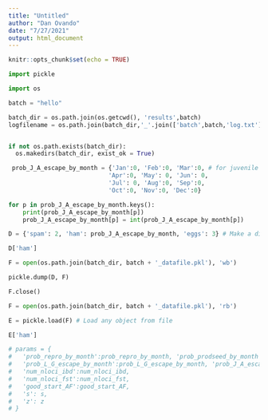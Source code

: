 ```yaml
---
title: "Untitled"
author: "Dan Ovando"
date: "7/27/2021"
output: html_document
---
```


```r
knitr::opts_chunk$set(echo = TRUE)
```

```python

import pickle

import os

batch = "hello"

batch_dir = os.path.join(os.getcwd(), 'results',batch)
logfilename = os.path.join(batch_dir,'_'.join(['batch',batch,'log.txt'])) # name log file with batch id


if not os.path.exists(batch_dir):
  os.makedirs(batch_dir, exist_ok = True)

 prob_J_A_escape_by_month = {'Jan':0, 'Feb':0, 'Mar':0, # for juvenile and adult escape
                            'Apr':0, 'May': 0, 'Jun': 0, 
                            'Jul': 0, 'Aug':0, 'Sep':0, 
                            'Oct':0, 'Nov':0, 'Dec':0}

for p in prob_J_A_escape_by_month.keys():
    print(prob_J_A_escape_by_month[p])
    prob_J_A_escape_by_month[p] = int(prob_J_A_escape_by_month[p])

D = {'spam': 2, 'ham': prob_J_A_escape_by_month, 'eggs': 3} # Make a dictionary >>> D['spam'] 

D['ham']

F = open(os.path.join(batch_dir, batch + '_datafile.pkl'), 'wb') 

pickle.dump(D, F) 

F.close() 

F = open(os.path.join(batch_dir, batch + '_datafile.pkl'), 'rb') 

E = pickle.load(F) # Load any object from file

E['ham']

# params = {
#   'prob_repro_by_month':prob_repro_by_month, 'prob_prodseed_by_month':prob_prodseed_by_month, 'prob_L_G_escape_by_month':prob_L_G_escape_by_month,
#   'prob_L_G_escape_by_month':prob_L_G_escape_by_month, 'prob_J_A_escape_by_month':prob_J_A_escape_by_month, 'num_aloci_stage':num_aloci_stage,
#   'num_nloci_ibd':num_nloci_ibd,
#   'num_nloci_fst':num_nloci_fst,
#   'good_start_AF':good_start_AF,
#   's': s,
#   'z': z
# }


```


